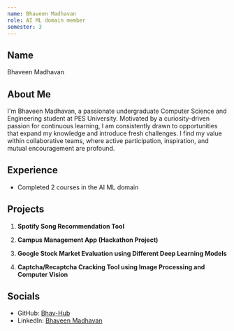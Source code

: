 ```yaml
---
name: Bhaveen Madhavan
role: AI ML domain member
semester: 3
---
```


## Name
Bhaveen Madhavan

## About Me
I'm Bhaveen Madhavan, a passionate undergraduate Computer Science and Engineering student at PES University. Motivated by a curiosity-driven passion for continuous learning, I am consistently drawn to opportunities that expand my knowledge and introduce fresh challenges. I find my value within collaborative teams, where active participation, inspiration, and mutual encouragement are profound.

## Experience
- Completed 2 courses in the AI ML domain

## Projects
1. **Spotify Song Recommendation Tool**

2. **Campus Management App (Hackathon Project)**


3. **Google Stock Market Evaluation using Different Deep Learning Models**


4. **Captcha/Recaptcha Cracking Tool using Image Processing and Computer Vision**


## Socials
- GitHub: [Bhav-Hub](https://github.com/Bhav-Hub)
- LinkedIn: [Bhaveen Madhavan](https://www.linkedin.com/in/bhaveen-madhavan-a86b72271/)
